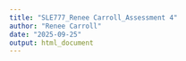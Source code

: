 ```yaml
---
title: "SLE777_Renee Carroll_Assessment 4"
author: "Renee Carroll"
date: "2025-09-25"
output: html_document
---
```


